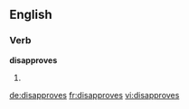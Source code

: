 ==English==

===Verb===
'''disapproves'''

# {{third-person singular of|[[disapprove]]}}

[[de:disapproves]]
[[fr:disapproves]]
[[vi:disapproves]]